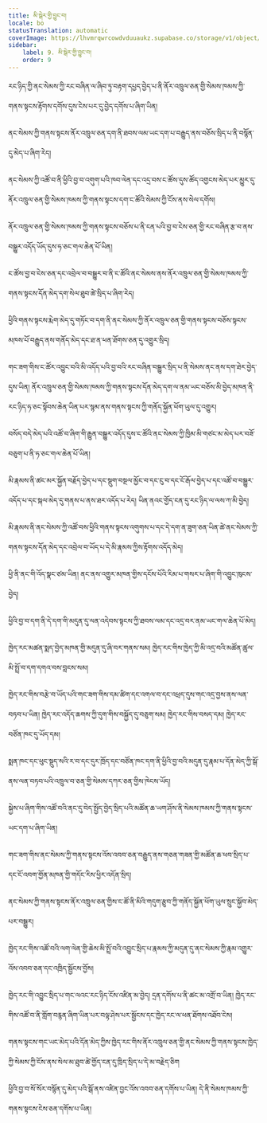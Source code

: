 ```yaml
---
title: མི་སྒེར་གྱི་བྱུང་བ།
locale: bo
statusTranslation: automatic
coverImage: https://lhvmrqwrcowdvduuaukz.supabase.co/storage/v1/object/public/strapi-uploads/small_cover-tratado-de-psicologia-revolucionaria.webp-5e15e1cec4e0ebebcde5d7fc7565d8fd.webp
sidebar:
    label: 9. མི་སྒེར་གྱི་བྱུང་བ།
    order: 9
---
```

རང་ཉིད་ཀྱི་ནང་སེམས་ཀྱི་རང་བཞིན་ལ་ཞིབ་ཏུ་བརྟག་དཔྱད་བྱེད་པ་ནི་ནོར་འཁྲུལ་ཅན་གྱི་སེམས་ཁམས་ཀྱི་གནས་སྟངས་རྟོགས་དགོས་དུས་ངེས་པར་དུ་བྱེད་དགོས་པ་ཞིག་ཡིན།

ནང་སེམས་ཀྱི་གནས་སྟངས་ནོར་འཁྲུལ་ཅན་དག་ནི་ཐབས་ལམ་ཡང་དག་པ་བརྒྱུད་ནས་བཅོས་སྲིད་པ་ནི་བསྙོན་དུ་མེད་པ་ཞིག་རེད།

ནང་སེམས་ཀྱི་འཚོ་བ་ནི་ཕྱིའི་བྱ་བ་འགུག་པའི་ཁབ་ལེན་དང་འདྲ་བས་ང་ཚོས་དུས་ཚོད་འགྱངས་མེད་པར་མྱུར་དུ་ནོར་འཁྲུལ་ཅན་གྱི་སེམས་ཁམས་ཀྱི་གནས་སྟངས་དག་ང་ཚོའི་སེམས་ཀྱི་ངོས་ནས་སེལ་དགོས།

ནོར་འཁྲུལ་ཅན་གྱི་སེམས་ཁམས་ཀྱི་གནས་སྟངས་བཅོས་པ་ནི་ངན་པའི་བྱ་བ་ངེས་ཅན་གྱི་རང་བཞིན་རྩ་བ་ནས་བསྒྱུར་འདོད་ཡོད་དུས་ཧ་ཅང་གལ་ཆེན་པོ་ཡིན།

ང་ཚོས་བྱ་བ་ངེས་ཅན་དང་འབྲེལ་བ་བསྒྱུར་བ་ནི་ང་ཚོའི་ནང་སེམས་ནས་ནོར་འཁྲུལ་ཅན་གྱི་སེམས་ཁམས་ཀྱི་གནས་སྟངས་དོན་མེད་དག་སེལ་ཐུབ་ཚེ་སྲིད་པ་ཞིག་རེད།

ཕྱིའི་གནས་སྟངས་རྨེག་མེད་དུ་གཏོང་བ་དག་ནི་ནང་སེམས་ཀྱི་ནོར་འཁྲུལ་ཅན་གྱི་གནས་སྟངས་བཅོས་སྟངས་མཁས་པོ་བརྒྱུད་ནས་གནོད་མེད་དང་ཐ་ན་ཕན་ཐོགས་ཅན་དུ་འགྱུར་སྲིད།

གང་ཟག་གིས་ང་ཚོར་འབྱུང་བའི་མི་འདོད་པའི་བྱ་བའི་རང་བཞིན་བསྒྱུར་སྲིད་པ་ནི་སེམས་ནང་ནས་དག་ཐེར་བྱེད་དུས་ཡིན། ནོར་འཁྲུལ་ཅན་གྱི་སེམས་ཁམས་ཀྱི་གནས་སྟངས་དོན་མེད་དག་ལ་ནམ་ཡང་བཅོས་མི་བྱེད་མཁན་ནི་རང་ཉིད་ཧ་ཅང་སྟོབས་ཆེན་ཡིན་པར་སྙམ་ནས་གནས་སྟངས་ཀྱི་གནོད་སྐྱོན་ཕོག་ཡུལ་དུ་འགྱུར།

བསོད་བདེ་མེད་པའི་འཚོ་བ་ཞིག་གི་རྒྱུན་བསྒྱུར་འདོད་དུས་ང་ཚོའི་ནང་སེམས་ཀྱི་ཁྱིམ་མི་གཙང་མ་མེད་པར་བཟོ་བཅུག་པ་ནི་ཧ་ཅང་གལ་ཆེན་པོ་ཡིན།

མི་རྣམས་ནི་ཚང་མར་སྐྱོན་བརྗོད་བྱེད་པ་དང་སྡུག་བསྔལ་མྱོང་བ་དང་ངུ་བ་དང་ངོ་རྒོལ་བྱེད་པ་དང་འཚོ་བ་བསྒྱུར་འདོད་པ་དང་སྐལ་མེད་དུ་གནས་པ་ནས་ཐར་འདོད་པ་རེད། ཡིན་ནའང་གྱོད་ངན་དུ་རང་ཉིད་ལ་ལས་ཀ་མི་བྱེད།

མི་རྣམས་ནི་ནང་སེམས་ཀྱི་འཚོ་བས་ཕྱིའི་གནས་སྟངས་འགུགས་པ་དང་དེ་དག་ན་ཟུག་ཅན་ཡིན་ཚེ་ནང་སེམས་ཀྱི་གནས་སྟངས་དོན་མེད་དང་འབྲེལ་བ་ཡོད་པ་དེ་མི་རྣམས་ཀྱིས་རྟོགས་འདོད་མེད།

ཕྱི་ནི་ནང་གི་འོད་སྣང་ཙམ་ཡིན། ནང་ནས་འགྱུར་མཁན་གྱིས་དངོས་པོའི་རིམ་པ་གསར་པ་ཞིག་གི་འབྱུང་ཁུངས་བྱེད།

ཕྱིའི་བྱ་བ་དག་ནི་དེ་དག་གི་མདུན་དུ་ལན་འདེབས་སྟངས་ཀྱི་ཐབས་ལམ་དང་འདྲ་བར་ནམ་ཡང་གལ་ཆེན་པོ་མེད།

ཁྱེད་རང་མཚན་སྨད་བྱེད་མཁན་གྱི་མདུན་དུ་ཞི་བར་གནས་སམ། ཁྱེད་རང་གིས་ཁྱེད་ཀྱི་མི་འདྲ་བའི་མཚོན་ཚུལ་མི་སྤྲོ་བ་དག་དགའ་བས་བླངས་སམ།

ཁྱེད་རང་གིས་བརྩེ་བ་ཡོད་པའི་གང་ཟག་གིས་དམ་ཚིག་དང་འགལ་བ་དང་འཕྲད་དུས་གང་འདྲ་བྱས་ནས་ལན་བཏབ་པ་ཡིན། ཁྱེད་རང་འདོད་ཆགས་ཀྱི་དུག་གིས་བསྐྱོད་དུ་བཅུག་སམ། ཁྱེད་རང་གིས་བསད་དམ། ཁྱེད་རང་བཙོན་ཁང་དུ་ཡོད་དམ།

སྨན་ཁང་དང་ཕུང་སྡུད་སའི་ར་བ་དང་དུར་ཁྲོད་དང་བཙོན་ཁང་དག་ནི་ཕྱིའི་བྱ་བའི་མདུན་དུ་རྣམ་པ་དོན་མེད་ཀྱི་སྒོ་ནས་ལན་བཏབ་པའི་འཁྲུལ་བ་ཅན་གྱི་སེམས་དཀར་ཅན་གྱིས་ཁེངས་ཡོད།

སྐྱེས་པ་ཞིག་གིས་འཚོ་བའི་ནང་དུ་བེད་སྤྱོད་བྱེད་སྲིད་པའི་མཚོན་ཆ་ཡག་ཤོས་ནི་སེམས་ཁམས་ཀྱི་གནས་སྟངས་ཡང་དག་པ་ཞིག་ཡིན།

གང་ཟག་གིས་ནང་སེམས་ཀྱི་གནས་སྟངས་འོས་འབབ་ཅན་བརྒྱུད་ནས་གཅན་གཟན་གྱི་མཚོན་ཆ་ཕབ་སྲིད་པ་དང་ངོ་འབག་གྱོན་མཁན་གྱི་གདོང་རིས་ཕྱིར་འདོན་སྲིད།

ནང་སེམས་ཀྱི་གནས་སྟངས་ནོར་འཁྲུལ་ཅན་གྱིས་ང་ཚོ་ནི་མིའི་གདུག་རྩུབ་ཀྱི་གནོད་སྐྱོན་ཕོག་ཡུལ་སྲུང་སྐྱོབ་མེད་པར་བསྒྱུར།

ཁྱེད་རང་གིས་འཚོ་བའི་ལག་ལེན་གྱི་ཆེས་མི་སྤྲོ་བའི་འབྱུང་སྲིད་པ་རྣམས་ཀྱི་མདུན་དུ་ནང་སེམས་ཀྱི་རྣམ་འགྱུར་འོས་འབབ་ཅན་དང་འཁྲིད་སྦྱོངས་བྱོས།

ཁྱེད་རང་གི་འབྱུང་སྲིད་པ་གང་ལའང་རང་ཉིད་ངོས་འཛིན་མ་བྱེད། དྲན་དགོས་པ་ནི་ཚང་མ་འགྲོ་བ་ཡིན། ཁྱེད་རང་གིས་འཚོ་བ་ནི་གློག་བརྙན་ཞིག་ཡིན་པར་བལྟ་ཤེས་པར་སྦྱོངས་དང་ཁྱེད་རང་ལ་ཕན་ཐོགས་འཐོབ་ངེས།

གནས་སྟངས་གང་ཡང་མེད་པའི་དོན་མེད་ཀྱིས་ཁྱེད་རང་གིས་ནོར་འཁྲུལ་ཅན་གྱི་ནང་སེམས་ཀྱི་གནས་སྟངས་ཁྱེད་ཀྱི་སེམས་ཀྱི་ངོས་ནས་སེལ་མ་ཐུབ་ཚེ་གྱོད་ངན་དུ་ཁྲིད་སྲིད་པ་དེ་མ་བརྗེད་ཅིག

ཕྱིའི་བྱ་བ་སོ་སོར་བསྙོན་དུ་མེད་པའི་སྒོ་ནས་འཛིན་བྱང་འོས་འབབ་ཅན་དགོས་པ་ཡིན། དེ་ནི་སེམས་ཁམས་ཀྱི་གནས་སྟངས་ངེས་ཅན་དགོས་པ་ཡིན།

